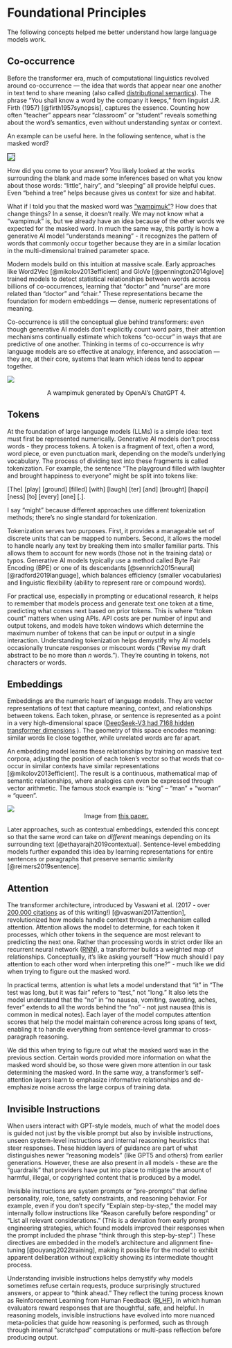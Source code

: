 # Foundational Principles

The following concepts helped me better understand how large language models work.

## Co-occurrence {#sec-co-occurrence}

Before the transformer era, much of computational linguistics revolved around co-occurrence — the idea that words that appear near one another in text tend to share meaning (also called [distributional semantics](https://en.wikipedia.org/wiki/Distributional_semantics)). 
The phrase “You shall know a word by the company it keeps,” from linguist J.R. Firth (1957) [@firth1957synopsis], captures the essence. 
Counting how often “teacher” appears near “classroom” or “student” reveals something about the word’s semantics, even without understanding syntax or context.

An example can be useful here. In the following sentence, what is the masked word?

![](images/masked.png){fig-align="center" style="border: 1px solid black;"}

How did you come to your answer? 
You likely looked at the works surrounding the blank and made some inferences based on what you know about those words: "little", hairy", and "sleeping" all provide helpful cues. 
Even "behind a tree" helps because gives us context for size and habitat.

What if I told you that the masked word was ["wampimuk"](https://aclanthology.org/P14-1132/)? 
How does that change things?
In a sense, it doesn't really.
We may not know what a "wampimuk" is, but we already have an idea because of the other words we expected for the masked word.
In much the same way, this partly is how a generative AI model "understands meaning" - it recognizes the pattern of words that commonly occur together because they are in a similar location in the multi-dimensional trained parameter space.

Modern models build on this intuition at massive scale. 
Early approaches like Word2Vec [@mikolov2013efficient] and GloVe [@pennington2014glove] trained models to detect statistical relationships between words across billions of co-occurrences, learning that “doctor” and “nurse” are more related than “doctor” and “chair.” 
These representations became the foundation for modern embeddings — dense, numeric representations of meaning.

Co-occurrence is still the conceptual glue behind transformers: even though generative AI models don’t explicitly count word pairs, their attention mechanisms continually estimate which tokens “co-occur” in ways that are predictive of one another.
Thinking in terms of co-occurrence is why language models are so effective at analogy, inference, and association — they are, at their core, systems that learn which ideas tend to appear together.

![](images/wampimuk.png){fig-align="center"}

<center>A wampimuk generated by OpenAI's ChatGPT 4.</center>

## Tokens {#sec-tokens}

At the foundation of large language models (LLMs) is a simple idea: text must first be represented numerically. 
Generative AI models don’t process words - they process tokens. 
A token is a fragment of text, often a word, word piece, or even punctuation mark, depending on the model’s underlying vocabulary. 
The process of dividing text into these fragments is called tokenization.
For example, the sentence “The playground filled with laughter and brought happiness to everyone" might be split into tokens like:

[The] [play] [ground] [filled] [with] [laugh] [ter] [and] [brought] [happi] [ness] [to] [every] [one] [.].

I say "might" because different approaches use different tokenization methods; there's no single standard for tokenization.

Tokenization serves two purposes. 
First, it provides a manageable set of discrete units that can be mapped to numbers. 
Second, it allows the model to handle nearly any text by breaking them into smaller familiar parts. 
This allows them to account for new words (those not in the training data) or typos. 
Generative AI models typically use a method called Byte Pair Encoding (BPE) or one of its descendants [@sennrich2015neural] [@radford2019language], which balances efficiency (smaller vocabularies) and linguistic flexibility (ability to represent rare or compound words).

For practical use, especially in prompting or educational research, it helps to remember that models process and generate text one token at a time, predicting what comes next based on prior tokens. 
This is where “token count” matters when using APIs.
API costs are per number of input and output tokens, and models have token windows which determine the maximum number of tokens that can be input or output in a single interaction.
Understanding tokenization helps demystify why AI models occasionally truncate responses or miscount words ("Revise my draft abstract to be no more than _n_ words."). 
They’re counting in tokens, not characters or words.

## Embeddings {#sec-embeddings}

Embeddings are the numeric heart of language models.
They are vector representations of text that capture meaning, context, and relationships between tokens. 
Each token, phrase, or sentence is represented as a point in a very high-dimensional space ([DeepSeek-V3 had 7168 hidden transformer dimensions](https://arxiv.org/html/2412.19437v1) ).
The geometry of this space encodes meaning: similar words lie close together, while unrelated words are far apart.

An embedding model learns these relationships by training on massive text corpora, adjusting the position of each token’s vector so that words that co-occur in similar contexts have similar representations [@mikolov2013efficient]. 
The result is a continuous, mathematical map of semantic relationships, where analogies can even be expressed through vector arithmetic.
The famous stock example is: "king" – "man" + "woman" ≈ "queen".

![](images/embeddings.png){fig-align="center"}
<center>Image from [this paper.](https://arxiv.org/abs/1810.04882)</center>

Later approaches, such as contextual embeddings, extended this concept so that the same word can take on _different_ meanings depending on its surrounding text [@ethayarajh2019contextual]. 
Sentence-level embedding models further expanded this idea by learning representations for entire sentences or paragraphs that preserve semantic similarity [@reimers2019sentence].

## Attention {#sec-attention}

The transformer architecture, introduced by Vaswani et al. (2017 - over [200,000 citations](https://scholar.google.com/scholar?cluster=2960712678066186980&hl=en&as_sdt=0,33) as of this writing!) [@vaswani2017attention], revolutionized how models handle context through a mechanism called attention. 
Attention allows the model to determine, for each token it processes, which other tokens in the sequence are most relevant to predicting the next one. 
Rather than processing words in strict order like an recurrent neural network ([RNN](https://en.wikipedia.org/wiki/Recurrent_neural_network)), a transformer builds a weighted map of relationships. 
Conceptually, it's like asking yourself “How much should I pay attention to each other word when interpreting this one?” - much like we did when trying to figure out the masked word.

In practical terms, attention is what lets a model understand that “it” in “The test was long, but it was fair” refers to “test,” not “long.”
It also lets the model understand that the "no" in "no nausea, vomiting, sweating, aches, fever" extends to all the words behind the "no" - not just nausea (this is common in medical notes).
Each layer of the model computes attention scores that help the model maintain coherence across long spans of text, enabling it to handle everything from sentence-level grammar to cross-paragraph reasoning.

We did this when trying to figure out what the masked word was in the previous section.
Certain words provided more information on what the masked word should be, so those were given more attention in our task determining the masked word.
In the same way, a transformer’s self-attention layers learn to emphasize informative relationships and de-emphasize noise across the large corpus of training data.

## Invisible Instructions {#sec-invisible}

When users interact with GPT-style models, much of what the model does is guided not just by the visible prompt but also by invisible instructions, unseen system-level instructions and internal reasoning heuristics that steer responses. 
These hidden layers of guidance are part of what distinguishes newer “reasoning models” (like GPT5 and others) from earlier generations.
However, these are also present in all models - these are the "guardrails" that providers have put into place to mitigate the amount of harmful, illegal, or copyrighted content that is produced by a model.

Invisible instructions are system prompts or “pre-prompts” that define personality, role, tone, safety constraints, and reasoning behavior. 
For example, even if you don’t specify “Explain step-by-step,” the model may internally follow instructions like “Reason carefully before responding” or “List all relevant considerations.” 
(This is a deviation from early prompt engineering strategies, which found models improved their responses when the prompt included the phrase "think through this step-by-step".)
These directives are embedded in the model’s architecture and alignment fine-tuning [@ouyang2022training], making it possible for the model to exhibit apparent deliberation without explicitly showing its intermediate thought process.

Understanding invisible instructions helps demystify why models sometimes refuse certain requests, produce surprisingly structured answers, or appear to “think ahead.” 
They reflect the tuning process known as Reinforcement Learning from Human Feedback ([RLHF](https://en.wikipedia.org/wiki/Reinforcement_learning_from_human_feedback)), in which human evaluators reward responses that are thoughtful, safe, and helpful. 
In reasoning models, invisible instructions have evolved into more nuanced meta-policies that guide how reasoning is performed, such as through through internal “scratchpad” computations or multi-pass reflection before producing output.
